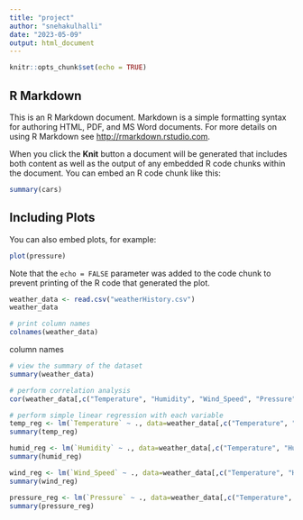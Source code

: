 ```yaml
---
title: "project"
author: "snehakulhalli"
date: "2023-05-09"
output: html_document
---
```


```r
knitr::opts_chunk$set(echo = TRUE)
```

## R Markdown

This is an R Markdown document. Markdown is a simple formatting syntax for authoring HTML, PDF, and MS Word documents. For more details on using R Markdown see <http://rmarkdown.rstudio.com>.

When you click the **Knit** button a document will be generated that includes both content as well as the output of any embedded R code chunks within the document. You can embed an R code chunk like this:

```r
summary(cars)
```

## Including Plots

You can also embed plots, for example:

```r
plot(pressure)
```

Note that the `echo = FALSE` parameter was added to the code chunk to prevent printing of the R code that generated the plot.


```r
weather_data <- read.csv("weatherHistory.csv")
weather_data
```
```r
# print column names
colnames(weather_data)
```
column names
```r
# view the summary of the dataset
summary(weather_data)

# perform correlation analysis
cor(weather_data[,c("Temperature", "Humidity", "Wind_Speed", "Pressure")])

# perform simple linear regression with each variable
temp_reg <- lm(`Temperature` ~ ., data=weather_data[,c("Temperature", "Humidity", "Wind_Speed", "Pressure")])
summary(temp_reg)

humid_reg <- lm(`Humidity` ~ ., data=weather_data[,c("Temperature", "Humidity", "Wind_Speed", "Pressure")])
summary(humid_reg)

wind_reg <- lm(`Wind_Speed` ~ ., data=weather_data[,c("Temperature", "Humidity", "Wind_Speed", "Pressure")])
summary(wind_reg)

pressure_reg <- lm(`Pressure` ~ ., data=weather_data[,c("Temperature", "Humidity", "Wind_Speed", "Pressure")])
summary(pressure_reg)
```